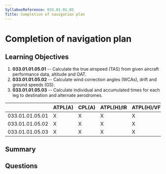 ```yaml
---
SyllabusReference: 033.01.01.05
Title: Completion of navigation plan
---
```


# Completion of navigation plan

## Learning Objectives

1. **033.01.01.05.01** -- Calculate the true airspeed (TAS) from given aircraft
   performance data, altitude and OAT.
2. **033.01.01.05.02** -- Calculate wind correction angles (WCAs), drift and
   ground speeds (GS).
3. **033.01.01.05.03** -- Calculate individual and accumulated times for each leg
   to destination and alternate aerodromes.

|                 | ATPL(A) | CPL(A) | ATPL(H)/IR | ATPL(H)/VFR | CPL(H) | IR  | CBIR(A) |
| --------------- | ------- | ------ | ---------- | ----------- | ------ | --- | ------- |
| 033.01.01.05.01 | X       | X      | X          | X           | X      |     |         |
| 033.01.01.05.02 | X       | X      | X          | X           | X      |     |         |
| 033.01.01.05.03 | X       | X      | X          | X           | X      |     |         |

## Summary

## Questions
